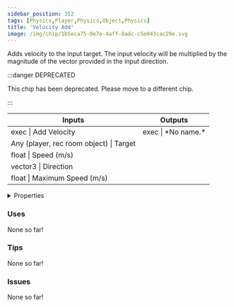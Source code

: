 ```yaml
---
sidebar_position: 352
tags: [Physics,Player,Physics,Object,Physics]
title: 'Velocity Add'
image: /img/chip/1b5eca75-0e7e-4aff-8adc-c5e043cac29e.svg
---
```


Adds velocity to the input target. The input velocity will be multiplied by the magnitude of the vector provided in the input direction.

:::danger DEPRECATED

This chip has been deprecated. Please move to a different chip.

:::

<IChip uuid="1b5eca75-0e7e-4aff-8adc-c5e043cac29e"/>

<table><thead><tr><th>Inputs</th><th>Outputs</th></tr></thead><tbody><tr><td>exec | Add Velocity</td><td>exec | *No name.*</td></tr><tr><td>Any (player, rec room object) | Target</td><td /></tr><tr><td>float | Speed (m/s)</td><td /></tr><tr><td>vector3 | Direction</td><td /></tr><tr><td>float | Maximum Speed (m/s)</td><td /></tr></tbody></table>

<details>
  <summary>Properties</summary>
  <div>
    <div>
    <table>
      <tbody>
        <tr>
          <td>Is beta required?</td>
          <td>No</td>
        </tr>
        <tr>
          <td>Is chip a trolling risk?</td>
          <td>No</td>
        </tr>
        <tr>
          <td>Is chip a role assignment risk?</td>
          <td>No</td>
        </tr>
        <tr>
          <td>Chip UUID</td>
          <td>1b5eca75-0e7e-4aff-8adc-c5e043cac29e</td>
        </tr>
        <tr>
          <td>Room availability</td>
          <td>Available everywhere</td>
        </tr>
      </tbody>
    </table>
    </div>
  </div>
</details>

### Uses

None so far!

### Tips

None so far!

### Issues

None so far!